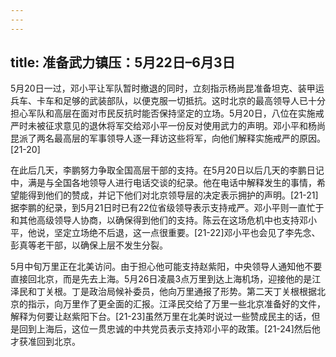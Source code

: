 ```yaml
---
---
---
```

title: 准备武力镇压：5月22日–6月3日
---



5月20日一过，邓小平让军队暂时撤退的同时，立刻指示杨尚昆准备坦克、装甲运兵车、卡车和足够的武装部队，以便克服一切抵抗。这时北京的最高领导人已十分担心军队和高层在面对市民反抗时能否保持坚定的立场。5月20日，八位在实施戒严时未被征求意见的退休将军交给邓小平一份反对使用武力的声明。邓小平和杨尚昆派了两名最高层的军事领导人逐一拜访这些将军，向他们解释实施戒严的原因。[21-20]

在此后几天，李鹏努力争取全国高层干部的支持。在5月20日以后几天的李鹏日记中，满是与全国各地领导人进行电话交谈的纪录。他在电话中解释发生的事情，希望能得到他们的赞成，并记下他们对北京领导层的决定表示拥护的声明。[21-21]据李鹏的纪录，到5月21日时已有22位省级领导表示支持戒严。邓小平则一直忙于和其他高级领导人协商，以确保得到他们的支持。陈云在这场危机中也支持邓小平，他说，坚定立场绝不后退，这一点很重要。[21-22]邓小平也会见了李先念、彭真等老干部，以确保上层不发生分裂。

5月中旬万里正在北美访问。由于担心他可能支持赵紫阳，中央领导人通知他不要直接回北京，而是先去上海。5月26日凌晨3点万里到达上海机场，迎接他的是江泽民和丁关根。丁是政治局候补委员，他向万里通报了形势。第二天丁关根根据北京的指示，向万里作了更全面的汇报。江泽民交给了万里一些北京准备好的文件，解释为何要让赵紫阳下台。[21-23]虽然万里在北美时说过一些赞成民主的话，但是回到上海后，这位一贯忠诚的中共党员表示支持邓小平的政策。[21-24]然后他才获准回到北京。